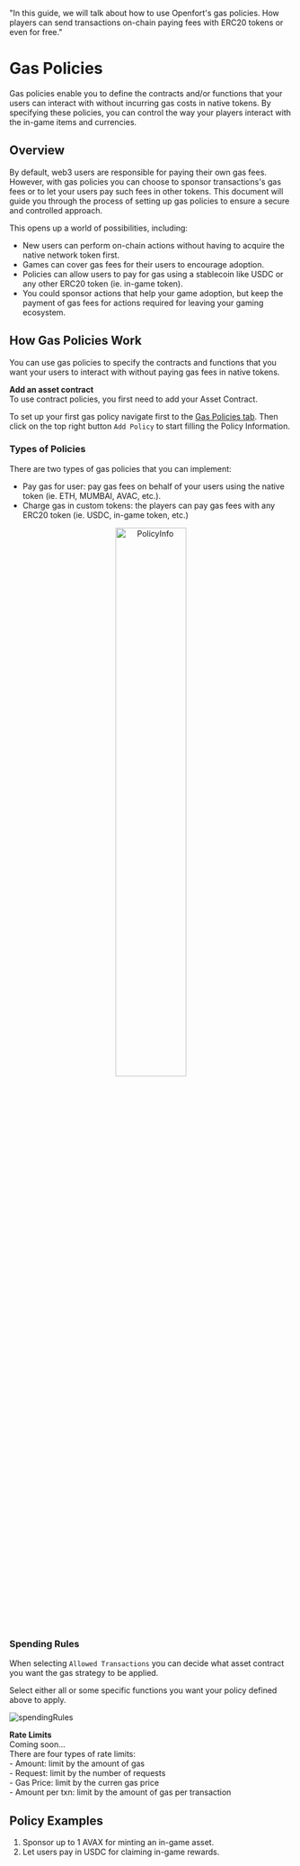   "In this guide, we will talk about how to use Openfort's gas policies. How players can send transactions on-chain paying fees with ERC20 tokens or even for free."

# Gas Policies

Gas policies enable you to define the contracts and/or functions that your users can interact with without incurring gas costs in native tokens.
By specifying these policies, you can control the way your players interact with the in-game items and currencies.

## Overview

By default, web3 users are responsible for paying their own gas fees.
However, with gas policies you can choose to sponsor transactions's gas fees or to let your users pay such fees in other tokens.
This document will guide you through the process of setting up gas policies to ensure a secure and controlled approach.

This opens up a world of possibilities, including:

- New users can perform on-chain actions without having to acquire the native network token first.
- Games can cover gas fees for their users to encourage adoption.
- Policies can allow users to pay for gas using a stablecoin like USDC or any other ERC20 token (ie. in-game token).
- You could sponsor actions that help your game adoption, but keep the payment of gas fees for actions required for leaving your gaming ecosystem.

## How Gas Policies Work

You can use gas policies to specify the contracts and functions that you want your users to interact with without paying gas fees in native tokens.

<Note>
  <strong>Add an asset contract</strong>
  <br /> To use contract policies, you first need to add your Asset Contract.
</Note>

To set up your first gas policy navigate first to the [Gas Policies tab](https://dashboard.openfort.xyz/policies).
Then click on the top right button `Add Policy` to start filling the Policy Information.

### Types of Policies

There are two types of gas policies that you can implement:

- Pay gas for user: pay gas fees on behalf of your users using the native token (ie. ETH, MUMBAI, AVAC, etc.).
- Charge gas in custom tokens: the players can pay gas fees with any ERC20 token (ie. USDC, in-game token, etc.)

<div align="center">
  <img alt="PolicyInfo" src="https://blog-cms.openfort.xyz/uploads/Screenshot_2023_05_19_at_17_11_36_c037297405.png" width="50%" height="50%"/>
</div>

### Spending Rules

When selecting `Allowed Transactions` you can decide what asset contract you want the gas strategy to be applied.

Select either all or some specific functions you want your policy defined above to apply.

![spendingRules](https://blog-cms.openfort.xyz/uploads/Screenshot_2023_05_11_at_19_40_27_min_39199b4304.png)

<Note>
  <strong>Rate Limits</strong>
  <br /> Coming soon...
  <br /> There are four types of rate limits:
  <br /> - Amount: limit by the amount of gas
  <br /> - Request: limit by the number of requests
  <br /> - Gas Price: limit by the curren gas price
  <br /> - Amount per txn: limit by the amount of gas per transaction
</Note>

## Policy Examples

1. Sponsor up to 1 AVAX for minting an in-game asset.
2. Let users pay in USDC for claiming in-game rewards.

